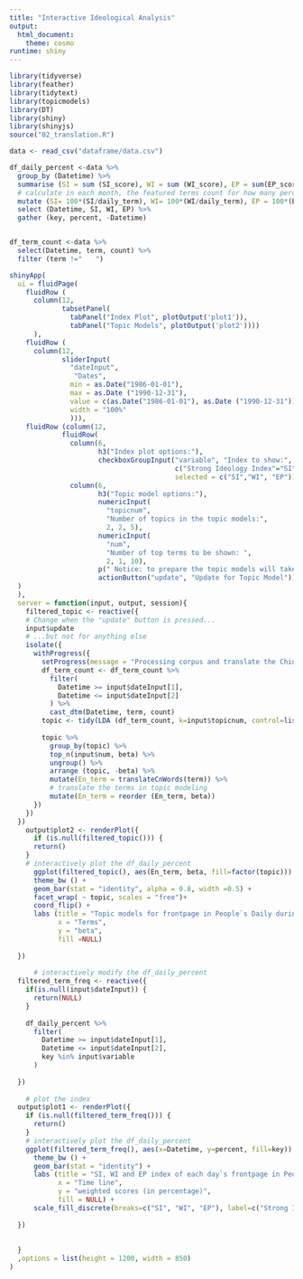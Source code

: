 ```yaml
---
title: "Interactive Ideological Analysis"
output: 
  html_document:
    theme: cosmo
runtime: shiny
---
```



```r

library(tidyverse)
library(feather)
library(tidytext)
library(topicmodels)
library(DT)
library(shiny)
library(shinyjs)
source("02_translation.R")

data <- read_csv("dataframe/data.csv")

df_daily_percent <-data %>%
  group_by (Datetime) %>%
  summarise (SI = sum (SI_score), WI = sum (WI_score), EP = sum(EP_score), daily_term =sum (count)) %>%
  # calculate in each month, the featured terms count for how many percentage in total vocabulary
  mutate (SI= 100*(SI/daily_term), WI= 100*(WI/daily_term), EP = 100*(EP/daily_term)) %>%
  select (Datetime, SI, WI, EP) %>%
  gather (key, percent, -Datetime) 


df_term_count <-data %>%
  select(Datetime, term, count) %>%
  filter (term !="　　")

```


```r
shinyApp(
  ui = fluidPage(
    fluidRow (
      column(12,
             tabsetPanel(
               tabPanel("Index Plot", plotOutput('plot1')),
               tabPanel("Topic Models", plotOutput('plot2'))))
      ),
    fluidRow (
      column(12, 
             sliderInput(
               "dateInput",
                "Dates",
               min = as.Date("1986-01-01"),
               max = as.Date ("1990-12-31"),
               value = c(as.Date("1986-01-01"), as.Date ("1990-12-31")),
               width = "100%"
               ))),
    fluidRow (column(12,
             fluidRow(
               column(6,
                      h3("Index plot options:"),
                      checkboxGroupInput("variable", "Index to show:",
                                         c("Strong Ideology Index"="SI", "Weak Ideology Index"= "WI", "Economic Performance"= "EP"),
                                         selected = c("SI","WI", "EP"))),
               column(6,
                      h3("Topic model options:"),
                      numericInput(
                        "topicnum", 
                        "Number of topics in the topic models:",
                        2, 2, 5),
                      numericInput(
                        "num",
                        "Number of top terms to be shown: ",
                        2, 1, 10),
                      p(" Notice: to prepare the topic models will take a little bit longer time, especially when you choose lots of topics and number of terms to be shown.Be patient!"),
                      actionButton("update", "Update for Topic Model"))))
  )
  ), 
  server = function(input, output, session){
    filtered_topic <- reactive({     
    # Change when the "update" button is pressed...
    input$update
    # ...but not for anything else
    isolate({
      withProgress({
        setProgress(message = "Processing corpus and translate the Chinese terms to English, please wait...")
        df_term_count <- df_term_count %>%
          filter(
            Datetime >= input$dateInput[1],
            Datetime <= input$dateInput[2]
          ) %>%
          cast_dtm(Datetime, term, count)
        topic <- tidy(LDA (df_term_count, k=input$topicnum, control=list(seed=1234)))
        
        topic %>%
          group_by(topic) %>%
          top_n(input$num, beta) %>%
          ungroup() %>%
          arrange (topic, -beta) %>%
          mutate(En_term = translateCnWords(term)) %>%
          # translate the terms in topic modeling
          mutate(En_term = reorder (En_term, beta))
      })
    })
  })
    output$plot2 <- renderPlot({
      if (is.null(filtered_topic())) {
      return()
    }
    # interactively plot the df_daily_percent
      ggplot(filtered_topic(), aes(En_term, beta, fill=factor(topic))) +
      theme_bw () + 
      geom_bar(stat = "identity", alpha = 0.8, width =0.5) +
      facet_wrap( ~ topic, scales = "free")+
      coord_flip() +
      labs (title = "Topic models for frontpage in People`s Daily during the chosen time period", 
            x = "Terms",
            y = "beta",
            fill =NULL)
    
  })
    
      # interactively modify the df_daily_percent
  filtered_term_freq <- reactive({
    if(is.null(input$dateInput)) {
      return(NULL)
    }
    
    df_daily_percent %>%
      filter(
        Datetime >= input$dateInput[1],
        Datetime <= input$dateInput[2],
        key %in% input$variable
      )
    
  })
  
    # plot the index
  output$plot1 <- renderPlot({
    if (is.null(filtered_term_freq())) {
      return()
    }
    # interactively plot the df_daily_percent
    ggplot(filtered_term_freq(), aes(x=Datetime, y=percent, fill=key)) +
      theme_bw () + 
      geom_bar(stat = "identity") +
      labs (title = "SI, WI and EP index of each day`s frontpage in People`s Daily", 
            x = "Time line",
            y = "weighted scores (in percentage)",
            fill = NULL) +
      scale_fill_discrete(breaks=c("SI", "WI", "EP"), label=c("Strong Ideology","Weak Ideology", "Economic Performance"))
    
  })
      
    
  }
  ,options = list(height = 1200, width = 850)
)


```




